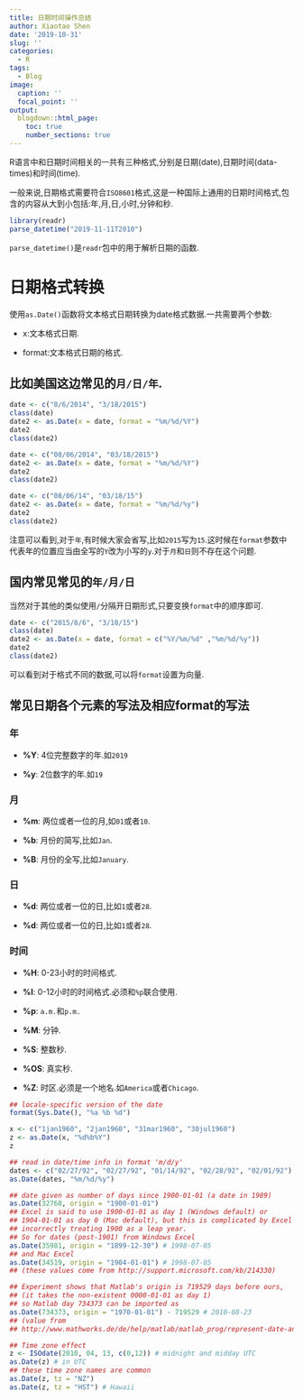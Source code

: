 ---
title: 日期时间操作总结
author: Xiaotao Shen
date: '2019-10-31'
slug: ''
categories:
  - R
tags:
  - Blog
image:
  caption: ''
  focal_point: ''
output:
  blogdown::html_page:
    toc: true
    number_sections: true
---

R语言中和日期时间相关的一共有三种格式,分别是日期(date),日期时间(data-times)和时间(time).

一般来说,日期格式需要符合`ISO8601`格式,这是一种国际上通用的日期时间格式,包含的内容从大到小包括:年,月,日,小时,分钟和秒.

```{r}
library(readr)
parse_datetime("2019-11-11T2010")
```

`parse_datetime()`是`readr`包中的用于解析日期的函数.


# 日期格式转换

使用`as.Date()`函数将文本格式日期转换为date格式数据.一共需要两个参数:

* x:文本格式日期.

* format:文本格式日期的格式.

## 比如美国这边常见的`月/日/年`.

```{r}
date <- c("8/6/2014", "3/18/2015")
class(date)
date2 <- as.Date(x = date, format = "%m/%d/%Y")
date2
class(date2)

date <- c("08/06/2014", "03/18/2015")
date2 <- as.Date(x = date, format = "%m/%d/%Y")
date2
class(date2)

date <- c("08/06/14", "03/18/15")
date2 <- as.Date(x = date, format = "%m/%d/%y")
date2
class(date2)
```

注意可以看到,对于`年`,有时候大家会省写,比如`2015`写为`15`.这时候在`format`参数中代表年的位置应当由全写的`Y`改为小写的`y`.对于`月`和`日`则不存在这个问题.

## 国内常见常见的`年/月/日`

当然对于其他的类似使用`/`分隔开日期形式,只要变换`format`中的顺序即可.


```{r}
date <- c("2015/8/6", "3/18/15")
class(date)
date2 <- as.Date(x = date, format = c("%Y/%m/%d" ,"%m/%d/%y"))
date2
class(date2)
```
可以看到对于格式不同的数据,可以将`format`设置为向量.



## 常见日期各个元素的写法及相应format的写法

### 年

* **%Y**: 4位完整数字的年.如`2019`

* **%y**: 2位数字的年.如`19`

### 月

* **%m**: 两位或者一位的月,如`01`或者`10`.
 
* **%b**: 月份的简写,比如`Jan`. 

* **%B**: 月份的全写,比如`January`.

### 日

* **%d**: 两位或者一位的日,比如`1`或者`28`.

* **%d**: 两位或者一位的日,比如`1`或者`28`.

### 时间

* **%H**: 0-23小时的时间格式.

* **%I**: 0-12小时的时间格式.必须和`%p`联合使用.

* **%p**: `a.m.`和`p.m.`

* **%M**: 分钟.

* **%S**: 整数秒.

* **%OS**: 真实秒.

* **%Z**: 时区.必须是一个地名.如`America`或者`Chicago`.


```{r}
## locale-specific version of the date
format(Sys.Date(), "%a %b %d")

x <- c("1jan1960", "2jan1960", "31mar1960", "30jul1960")
z <- as.Date(x, "%d%b%Y")
z

## read in date/time info in format 'm/d/y'
dates <- c("02/27/92", "02/27/92", "01/14/92", "02/28/92", "02/01/92")
as.Date(dates, "%m/%d/%y")

## date given as number of days since 1900-01-01 (a date in 1989)
as.Date(32768, origin = "1900-01-01")
## Excel is said to use 1900-01-01 as day 1 (Windows default) or
## 1904-01-01 as day 0 (Mac default), but this is complicated by Excel
## incorrectly treating 1900 as a leap year.
## So for dates (post-1901) from Windows Excel
as.Date(35981, origin = "1899-12-30") # 1998-07-05
## and Mac Excel
as.Date(34519, origin = "1904-01-01") # 1998-07-05
## (these values come from http://support.microsoft.com/kb/214330)

## Experiment shows that Matlab's origin is 719529 days before ours,
## (it takes the non-existent 0000-01-01 as day 1)
## so Matlab day 734373 can be imported as
as.Date(734373, origin = "1970-01-01") - 719529 # 2010-08-23
## (value from
## http://www.mathworks.de/de/help/matlab/matlab_prog/represent-date-and-times-in-MATLAB.html)

## Time zone effect
z <- ISOdate(2010, 04, 13, c(0,12)) # midnight and midday UTC
as.Date(z) # in UTC
## these time zone names are common
as.Date(z, tz = "NZ")
as.Date(z, tz = "HST") # Hawaii
```

